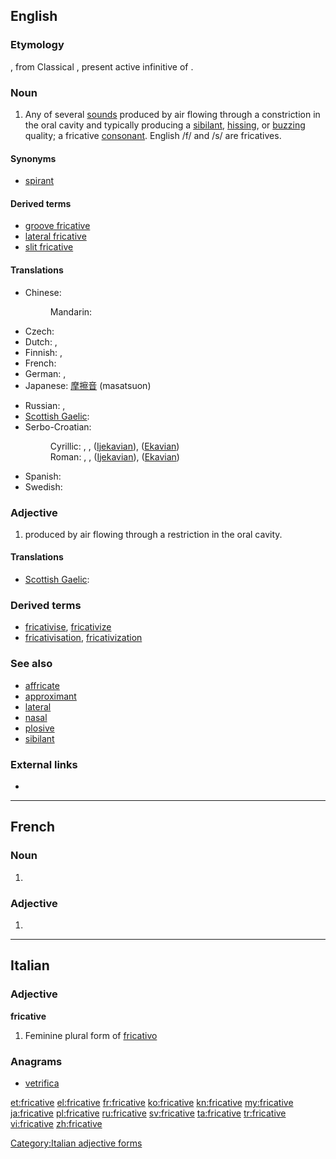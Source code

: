 ==English==

===Etymology===
{{etyl|NL.|en}} {{term|fricativus|lang=la}}, from Classical {{etyl|la|en}} {{term|fricare|fricāre|lang=la}}, present active infinitive of {{term|frico|fricō|I rub|lang=la}}.

===Noun===
{{en-noun}}

# {{context|phonetics|lang=en}} Any of several [[sound]]s produced by air flowing through a constriction in the oral cavity and typically producing a [[sibilant]], [[hissing]], or [[buzzing]] quality; a fricative [[consonant]]. English /f/ and /s/ are fricatives.

====Synonyms====
* {{qualifier|archaic}} [[spirant]]

====Derived terms====
* [[groove fricative]]
* [[lateral fricative]]
* [[slit fricative]]

====Translations====
{{trans-top|consonant}}
* Chinese:
*: Mandarin: {{t|cmn|擦音|tr=cāyīn|sc=Hani}}
* Czech: {{t-|cs|frikativa|f}}
* Dutch: {{t+|nl|fricatief|m}}, {{t+|nl|wrijfklank|m}}
* Finnish: {{t+|fi|frikatiivi}}, {{t-|fi|hankausäänne}}
* French: {{t+|fr|fricative|f}}
* German: {{t+|de|Frikativ|m}}, {{t+|de|Reibelaut|m}}
* Japanese: [[摩擦音]] (masatsuon)
{{trans-mid}}
* Russian: {{t+|ru|фрикативный|m|tr=frikativnyj}},  {{t+|ru|щелевой|m|tr=ščelevój}}
* [[Scottish Gaelic]]: {{t-|gd|suathach|m}}
* Serbo-Croatian: 
*: Cyrillic: {{t-|sh|фрикатив|m|alt=фри̏катӣв}}, {{t-|sh|струјник|m|alt=стру̑јнӣк}}, {{t-|sh|тјесначник|m|alt=тјѐсначнӣк}} ([[Ijekavian]]), {{t-|sh|тесначник|m|alt=тјѐсначнӣк}} ([[Ekavian]])
*: Roman: {{t-|sh|frikativ|m|alt=frȉkatīv}}, {{t-|sh|strujnik|m|alt=strȗjnīk}}, {{t-|sh|tjesnačnik|m|alt=tjèsnačnīk}} ([[Ijekavian]]), {{t-|sh|tesnačnik|m|alt=tèsnačnīk}} ([[Ekavian]])
* Spanish: {{t-|es|fricativa|f}}
* Swedish: {{t+|sv|frikativa|c}}
{{trans-bottom}}

===Adjective===
{{en-adj}}

# {{context|phonetics|lang=en}} produced by air flowing through a restriction in the oral cavity.

====Translations====
{{trans-top|produced by air flowing through a restriction in the oral cavity}}
* [[Scottish Gaelic]]: {{t-|gd|suathach}}
{{trans-mid}}
{{trans-bottom}}

===Derived terms===
* [[fricativise]], [[fricativize]]
* [[fricativisation]], [[fricativization]]

===See also===
* [[affricate]]
* [[approximant]]
* [[lateral]]
* [[nasal]]
* [[plosive]]
* [[sibilant]]

===External links===
* {{pedialite|Fricative consonant}}

----

==French==

===Noun===
{{fr-noun|f}}

# {{context|phonetics|lang=fr}} {{l|en|fricative}}

===Adjective===
{{fr-adj-form}}

# {{feminine of|fricatif|lang=fr}}

----

==Italian==

===Adjective===
'''fricative''' {{f}}

# Feminine plural form of [[fricativo]]

===Anagrams===
* [[vetrifica#Italian|vetrifica]]
[[Category:Italian adjective forms]]

[[et:fricative]]
[[el:fricative]]
[[fr:fricative]]
[[ko:fricative]]
[[kn:fricative]]
[[my:fricative]]
[[ja:fricative]]
[[pl:fricative]]
[[ru:fricative]]
[[sv:fricative]]
[[ta:fricative]]
[[tr:fricative]]
[[vi:fricative]]
[[zh:fricative]]